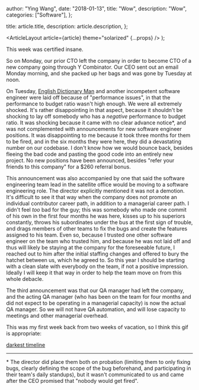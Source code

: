 
  author: "Ying Wang",
  date: "2018-01-13",
  title: "Wow",
  description: "Wow",
  categories: ["Software"],
};

  title: article.title,
  description: article.description,
};

  <ArticleLayout article={article} theme="solarized" {...props} />
);

This week was certified insane.

So on Monday, our prior CTO left the company in order to become CTO of a new company going through Y Combinator. Our CEO sent out an email Monday morning, and she packed up her bags and was gone by Tuesday at noon.

On Tuesday, [English Dictionary Man](/posts/2017/10/15/that_happened_part_2) and another incompetent software engineer were laid off because of "performance issues", in that the performance to budget ratio wasn't high enough. We were all extremely shocked. It's rather disappointing in that aspect, because it shouldn't be shocking to lay off somebody who has a _negative_ performance to budget ratio. It was shocking because it came with no clear advance notice\*, and was not complemented with announcements for new software engineer positions. It was disappointing to me because it took three months for them to be fired, and in the six months they were here, they did a devastating number on our codebase. I don't know how we would bounce back, besides fleeing the bad code and pasting the good code into an entirely new project. No new positions have been announced, besides "refer your friends to this company" for a $260 referral bonus.

This announcement was also accompanied by one that said the software engineering team lead in the satellite office would be moving to a software engineering role. The director explicitly mentioned it was not a demotion. It's difficult to see it that way when the company does not promote an individual contributor career path, in addition to a managerial career path. I didn't feel _too_ bad for the guy; this was somebody who made one commit of his own in the first four months he was here, kisses up to his superiors constantly, throws his subordinates under the bus at the first sign of trouble, and drags members of other teams to fix the bugs and create the features assigned to his team. Even so, because I trusted one other software engineer on the team who trusted him, and because he was not laid off and thus will likely be staying at the company for the foreseeable future, I reached out to him after the initial staffing changes and offered to bury the hatchet between us, which he agreed to. So this year I should be starting with a clean slate with everybody on the team, if not a positive impression. Ideally I will keep it that way in order to help the team move on from this whole debacle.

The third announcement was that our QA manager had left the company, and the acting QA manager (who has been on the team for four months and did not expect to be operating in a managerial capacity) is now the actual QA manager. So we will not have QA automation, and will lose capacity to meetings and other managerial overhead.

This was my first week back from two weeks of vacation, so I think this gif is appropriate:

[darkest timeline](/img/posts/2018/01/13/wow_1.gif)

---

\* The director did place them both on probation (limiting them to only fixing bugs, clearly defining the scope of the bug beforehand, and participating in their team's daily standups), but it wasn't communicated to us and came after the CEO promised that "nobody would get fired".
